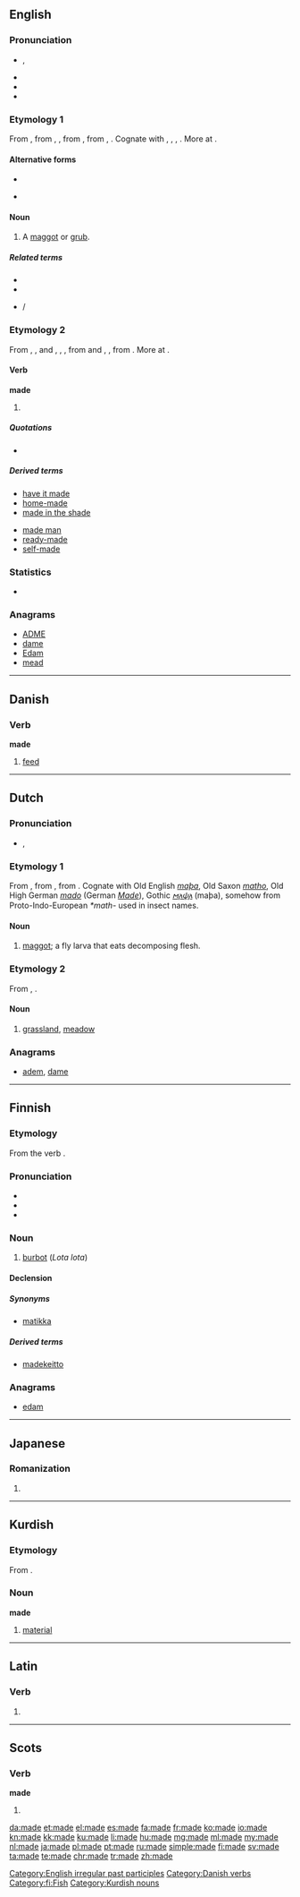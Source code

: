 {{also|Made}}
==English==
{{wikipedia}}

===Pronunciation===
* {{IPA|/meɪ̯d/}}, {{X-SAMPA|/meId/}}
* {{audio|en-us-made.ogg|Audio (US)}}
* {{rhymes|eɪd}}
* {{homophones|lang=en|maid}}

===Etymology 1===
From {{etyl|enm|en}} {{term|mathe|lang=enm}}, from {{etyl|ang|en}} {{term|maþu|lang=ang}}, {{term|maþa||maggot, worm, grub|lang=ang}}, from {{etyl|gem-pro|en}} {{term/t|gem-pro|*maþô||maggot}}, from {{etyl|ine-pro|en}} {{term/t|ine-pro|*mot-}}, {{term/t|ine-pro|*mat-||worm, grub, caterpillar, moth}}. Cognate with {{etyl|sco|-}} {{term|mathe|lang=sco}}, {{term|maithe||maggot|lang=sco}}, {{etyl|nl|-}} {{term|made||maggot|lang=nl}}, {{etyl|de|-}} {{term|Made||maggot|lang=de}}. More at {{l|en|maggot}}.

====Alternative forms====
* {{l|en|mad}}
* {{l|en|mathe}} {{qualifier|Scotland}}

====Noun====
{{en-noun}}

# {{context|UK|_|dialectal|or|obsolete|lang=en}} A [[maggot]] or [[grub]].

=====Related terms=====
* {{l|en|maddock}}
* {{l|en|maggot}}
* {{l|en|mauk}}/{{l|en|mawk}}

===Etymology 2===
From {{etyl|enm|en}} {{term|made|lang=enm}}, {{term|makede|lang=enm}}, {{term|makode|pos=preterite|lang=enm}} and {{term|maad|lang=enm}}, {{term|mad|lang=enm}}, {{term|maked|pos=past participle|lang=enm}}, from {{etyl|ang|en}} {{term|macode|pos=first and third person preterite|lang=ang}} and {{term|macod|lang=ang}}, {{term|ġemacod|pos=past participle|lang=ang}}, from {{term|macian||to make|lang=ang}}. More at {{l|en|make}}.

====Verb====
'''made'''

# {{en-past of|make}}

=====Quotations=====
* {{seeCites}}

=====Derived terms=====
{{rel-top|Terms derived from ''made''}}
* [[have it made]]
* [[home-made]]
* [[made in the shade]]
{{rel-mid}}
* [[made man]]
* [[ready-made]]
* [[self-made]]
{{rel-bottom}}

===Statistics===
* {{rank|A|should|can|82|made|did|such|great}}

===Anagrams===
* [[ADME#English|ADME]]
* [[dame#English|dame]]
* [[Edam#English|Edam]]
* [[mead#English|mead]]

[[Category:English irregular past participles]]

----

==Danish==

===Verb===
'''made'''

# [[feed]]

[[Category:Danish verbs]]

----

==Dutch==

===Pronunciation===
* {{IPA|/ˈmadə/|lang=nl}}, {{X-SAMPA|/"mad@/}}

===Etymology 1===
From {{etyl|dum|nl}} {{term|made|lang=dum}}, from {{etyl|odt|nl}} {{term/t|odt|*matho}}, from {{etyl|gem-pro|nl}} {{term/t|gem-pro|*maþô}}.
Cognate with Old English ''[[maþa]]'', Old Saxon ''[[matho]]'', Old High German ''[[mado]]'' (German ''[[Made]]''), Gothic ''[[𐌼𐌰𐌸𐌰]]'' (maþa), somehow from Proto-Indo-European ''*math-'' used in insect names.

====Noun====
{{nl-noun|f|maden|maadje}}

# [[maggot]]; a fly larva that eats decomposing flesh.

===Etymology 2===
From {{etyl|gem-pro|nl}} {{term/t|gem-pro|*maþwō}}, {{term/t|gem-pro|*mēþwō}}.

====Noun====
{{nl-noun|f|maden|maadje}}

# {{context|archaic|lang=nl}} [[grassland]], [[meadow]]

===Anagrams===
* [[adem#Dutch|adem]], [[dame#Dutch|dame]]

----

==Finnish==

===Etymology===
From the verb {{term|mataa}}.

===Pronunciation===
* {{IPA|/ˈmɑde(ʔ)/|lang=fi}}
* {{rhymes|ɑde|lang=fi}}
* {{hyphenation|ma|de}}

===Noun===
{{wikipedia|lang=fi}}
{{fi-noun}}

# [[burbot]] (''Lota lota'')

====Declension====
{{fi-decl-hame|ma|d|t}}

=====Synonyms=====
* [[matikka]]

=====Derived terms=====
* [[madekeitto]]

===Anagrams===
* [[edam#Finnish|edam]]

[[Category:fi:Fish]]

----

==Japanese==

===Romanization===
{{ja-romaji}}

# {{ja-romanization of|まで}}

----

==Kurdish==

===Etymology===
From {{etyl|ar|ku}}.

===Noun===
'''made'''

# [[material]]

[[Category:Kurdish nouns]]

----

==Latin==

===Verb===
{{la-verb-form|madē}}

# {{conjugation of|madeō||2|s|pres|act|imp|lang=la}}

----

==Scots==

===Verb===
'''made'''

# {{sco-past of|mak}}

[[da:made]]
[[et:made]]
[[el:made]]
[[es:made]]
[[fa:made]]
[[fr:made]]
[[ko:made]]
[[io:made]]
[[kn:made]]
[[kk:made]]
[[ku:made]]
[[li:made]]
[[hu:made]]
[[mg:made]]
[[ml:made]]
[[my:made]]
[[nl:made]]
[[ja:made]]
[[pl:made]]
[[pt:made]]
[[ru:made]]
[[simple:made]]
[[fi:made]]
[[sv:made]]
[[ta:made]]
[[te:made]]
[[chr:made]]
[[tr:made]]
[[zh:made]]